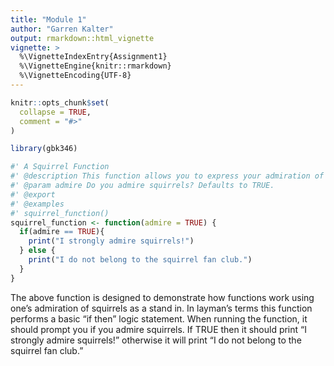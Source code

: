 ```yaml
---
title: "Module 1"
author: "Garren Kalter"
output: rmarkdown::html_vignette
vignette: >
  %\VignetteIndexEntry{Assignment1}
  %\VignetteEngine{knitr::rmarkdown}
  %\VignetteEncoding{UTF-8}
---
```


```r
knitr::opts_chunk$set(
  collapse = TRUE,
  comment = "#>"
)
```

```r
library(gbk346)
```

```r
#' A Squirrel Function
#' @description This function allows you to express your admiration of squirrels
#' @param admire Do you admire squirrels? Defaults to TRUE.
#' @export
#' @examples
#' squirrel_function()
squirrel_function <- function(admire = TRUE) {
  if(admire == TRUE){
    print("I strongly admire squirrels!")
  } else {
    print("I do not belong to the squirrel fan club.")
  }
}
```

The above function is designed to demonstrate how functions work using one's admiration of squirrels as a stand in. In layman's terms this function performs a basic "if then" logic statement. When running the function, it should prompt you if you admire squirrels. If TRUE then it should print "I strongly admire squirrels!" otherwise it will print "I do not belong to the squirrel fan club."

